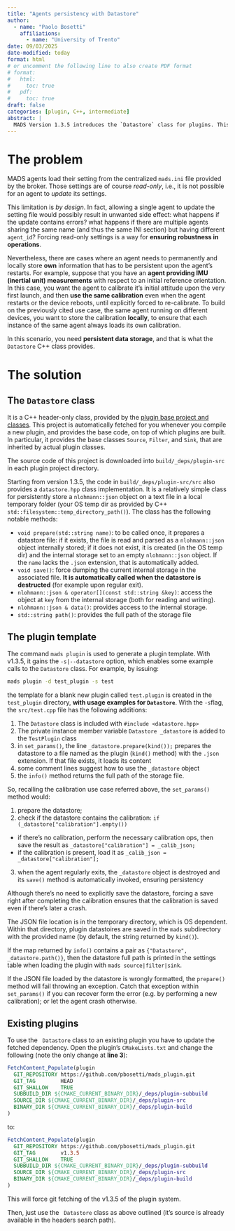 ```yaml
---
title: "Agents persistency with Datastore"
author:
  - name: "Paolo Bosetti"
    affiliations: 
      - name: "University of Trento"
date: 09/03/2025
date-modified: today
format: html
# or uncomment the following line to also create PDF format
# format: 
#   html:
#     toc: true
#   pdf:
#     toc: true
draft: false
categories: [plugin, C++, intermediate]
abstract: |
  MADS Version 1.3.5 introduces the `Datastore` class for plugins. This class allows storing persistent information at device level.
---
```


# The problem

MADS agents load their setting from the centralized `mads.ini` file provided by the broker. Those settings are of course *read-only*, i.e., it is not possible for an agent to *update* its settings.

This limitation is *by design*. In fact, allowing a single agent to update the setting file would possibly result in unwanted side effect: what happens if the update contains errors? what happens if there are multiple agents sharing the same name (and thus the same INI section) but having different `agent_id`? Forcing read-only settings is a way for **ensuring robustness in operations**.

Nevertheless, there are cases where an agent needs to permanently and locally store **own** information that has to be persistent upon the agent's restarts. For example, suppose that you have an **agent providing IMU (inertial unit) measurements** with respect to an initial reference orientation. In this case, you want the agent to calibrate it's initial attitude upon the very first launch, and then **use the same calibration** even when the agent restarts or the device reboots, until explicitly forced to re-calibrate. To build on the previously cited use case, the same agent running on different devices, you want to store the calibration **locally**, to ensure that each instance of the same agent always loads its own calibration.

In this scenario, you need **persistent data storage**, and that is what the `Datastore` C++ class provides.

# The solution

## The `Datastore` class

It is a C++ header-only class, provided by the [plugin base project and classes](https://github.com/pbosetti/mads_plugin). This project is automatically fetched for you whenever you compile a new plugin, and provides the base code, on top of which plugins are built. In particular, it provides the base classes `Source`, `Filter`, and `Sink`, that are inherited by actual plugin classes. 

The source code of this project is downloaded into `build/_deps/plugin-src` in each plugin project directory.

Starting from version 1.3.5, the code in `build/_deps/plugin-src/src` also provides a `datastore.hpp` class implementation. It is a relatively simple class for persistently store a `nlohmann::json` object on a text file in a local temporary folder (your OS temp dir as provided by C++ `std::filesystem::temp_directory_path()`). The class has the following notable methods:

* `void prepare(std::string name)`: to be called once, it prepares a datastore file: if it exists, the file is read and parsed as a `nlohmann::json` object internally stored; if it does not exist, it is created (in the OS temp dir) and the internal storage set to an empty `nlohmann::json` object. If the `name` lacks the `.json` extension, that is automatically added.
* `void save()`: force dumping the current internal storage in the associated file. **It is automatically called when the datastore is destructed** (for example upon regular exit).
* `nlohmann::json & operator[](const std::string &key)`: access the object at `key` from the internal storage (both for reading and writing).
* `nlohmann::json & data()`: provides access to the internal storage.
* `std::string path()`: provides the full path of the storage file


##  The plugin template

The command `mads plugin` is used to generate a plugin template. With v1.3.5, it gains the `-s|--datastore` option, which enables some example calls to the `Datastore` class. For example, by issuing:

```bash
mads plugin -d test_plugin -s test
```

the template for a blank new plugin called `test.plugin` is created in the `test_plugin` directory, **with usage examples for `Datastore`**. With the `-s`flag, the `src/test.cpp` file has the following additions:

1. The `Datastore` class is included with `#include <datastore.hpp>`
2. The private instance member variable `Datastore _datastore` is added to the `TestPlugin` class
3. in `set_params()`, the line `_datastore.prepare(kind());` prepares the datastore to a file named as the plugin (`kind()` method) with the `.json` extension. If that file exists, it loads its content
4. some comment lines suggest how to use the `_datastore` object
5. the `info()` method returns the full path of the storage file.

So, recalling the calibration use case referred above, the `set_params()` method would:

1. prepare the datastore;
2. check if the datastore contains the calibration: `if (_datastore["calibration"].empty())`
  * if there's no calibration, perform the necessary calibration ops, then save the result as `_datastore["calibration"] = _calib_json;`
  * if the calibration is present, load it as `_calib_json = _datastore["calibration"];`
3. when the agent regularly exits, the `_datastore` object is destroyed and its `save()` method is automatically invoked, ensuring persistency

::: callout-tip
Although there's no need to explicitly save the datastore, forcing a save right after completing the calibration ensures that the calibration is saved even if there's later a crash.
:::

::: callout-note
The JSON file location is in the temporary directory, which is OS dependent. Within that directory, plugin datastoires are saved in the `mads` subdirectory with the provided name (by default, the string returned by `kind()`).

If the map returned by `info()` contains a pair as `{"Datastore", _datastore.path()}`, then the datastore full path is printed in the settings table when loading the plugin with `mads source|filter|sink`.
:::

::: callout-warning
If the JSON file loaded by the datastore is wrongly formatted, the `prepare()` method will fail throwing an exception. 
Catch that exception within `set_params()` if you can recover form the error (e.g. by performing a new calibration); or let the agent crash otherwise.
:::


## Existing plugins

To use the ` Datastore` class to an existing plugin you have to update the fetched dependency. Open the plugin's `CMakeLists.txt` and change the following (note the only change at **line 3**):

```.cmake
FetchContent_Populate(plugin 
  GIT_REPOSITORY https://github.com/pbosetti/mads_plugin.git
  GIT_TAG        HEAD
  GIT_SHALLOW    TRUE
  SUBBUILD_DIR ${CMAKE_CURRENT_BINARY_DIR}/_deps/plugin-subbuild
  SOURCE_DIR ${CMAKE_CURRENT_BINARY_DIR}/_deps/plugin-src
  BINARY_DIR ${CMAKE_CURRENT_BINARY_DIR}/_deps/plugin-build
)
```

to:

```.cmake
FetchContent_Populate(plugin 
  GIT_REPOSITORY https://github.com/pbosetti/mads_plugin.git
  GIT_TAG        v1.3.5
  GIT_SHALLOW    TRUE
  SUBBUILD_DIR ${CMAKE_CURRENT_BINARY_DIR}/_deps/plugin-subbuild
  SOURCE_DIR ${CMAKE_CURRENT_BINARY_DIR}/_deps/plugin-src
  BINARY_DIR ${CMAKE_CURRENT_BINARY_DIR}/_deps/plugin-build
)
```

This will force git fetching of the v1.3.5 of the plugin system.

Then, just use the ` Datastore` class as above outlined (it's source is already available in the headers search path).